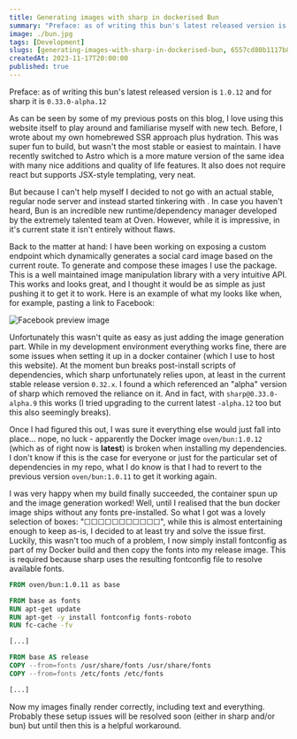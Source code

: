```yaml
---
title: Generating images with sharp in dockerised Bun
summary: "Preface: as of writing this bun's latest released version is 1.0.12 and for sharp it is 0."
image: ./bun.jpg
tags: [Development]
slugs: [generating-images-with-sharp-in-dockerised-bun, 6557cd80b1117b8e80173021]
createdAt: 2023-11-17T20:00:00
published: true
---
```



Preface: as of writing this bun's latest released version is `1.0.12` and for sharp it is `0.33.0-alpha.12`

As can be seen by some of my previous posts on this blog, I love using this website itself to play around and familiarise myself with new tech. Before, I wrote about my own homebrewed SSR approach plus hydration. This was super fun to build, but wasn't the most stable or easiest to maintain. I have recently switched to Astro which is a more mature version of the same idea with many nice additions and quality of life features. It also does not require react but supports JSX-style templating, very neat.

But because I can't help myself I decided to not go with an actual stable, regular node server and instead started tinkering with <Ref text="Bun" href="https://bun.sh/" />. In case you haven't heard, Bun is an incredible new runtime/dependency manager developed by the extremely talented team at Oven. However, while it is impressive, in it's current state it isn't entirely without flaws.

Back to the matter at hand: I have been working on exposing a custom endpoint which dynamically generates a social card image based on the current route. To generate and compose these images I use the <Ref text="sharp" href="https://github.com/lovell/sharp" /> package. This is a well maintained image manipulation library with a very intuitive API. This works and looks great, and I thought it would be as simple as just pushing it to get it to work. Here is an example of what my <Ref text="previous post" href="/blog/making-exercise-convenient" /> looks like when, for example, pasting a link to Facebook:

<Image src={fbPreviewImage} alt="Facebook preview image" />

Unfortunately this wasn't quite as easy as just adding the image generation part. While in my development environment everything works fine, there are some issues when setting it up in a docker container (which I use to host this website). At the moment bun breaks post-install scripts of dependencies, which sharp unfortunately relies upon, at least in the current stable release version `0.32.x`. I found a <Ref text="GitHub issue" href="https://github.com/lovell/sharp/issues/3750#issuecomment-1751172728" /> which referenced an "alpha" version of sharp which removed the reliance on it. And in fact, with `sharp@0.33.0-alpha.9` this works (I tried upgrading to the current latest `-alpha.12` too but this also seemingly breaks).

Once I had figured this out, I was sure it everything else would just fall into place... nope, no luck - apparently the Docker image `oven/bun:1.0.12` (which as of right now is **latest**) is broken when installing my dependencies. I don't know if this is the case for everyone or just for the particular set of dependencies in my repo, what I do know is that I had to revert to the previous version `oven/bun:1.0.11` to get it working again.

I was very happy when my build finally succeeded, the container spun up and the image generation worked! Well, until I realised that the bun docker image ships without any fonts pre-installed. So what I got was a lovely selection of boxes: "☐☐☐☐☐☐☐☐☐☐☐", while this is almost entertaining enough to keep as-is, I decided to at least try and solve the issue first. Luckily, this wasn't too much of a problem, I now simply install fontconfig as part of my Docker build and then copy the fonts into my release image. This is required because sharp uses the resulting fontconfig file to resolve available fonts.

```dockerfile
FROM oven/bun:1.0.11 as base

FROM base as fonts
RUN apt-get update
RUN apt-get -y install fontconfig fonts-roboto
RUN fc-cache -fv

[...]

FROM base AS release
COPY --from=fonts /usr/share/fonts /usr/share/fonts
COPY --from=fonts /etc/fonts /etc/fonts

[...]
```

Now my images finally render correctly, including text and everything. Probably these setup issues will be resolved soon (either in sharp and/or bun) but until then this is a helpful workaround.